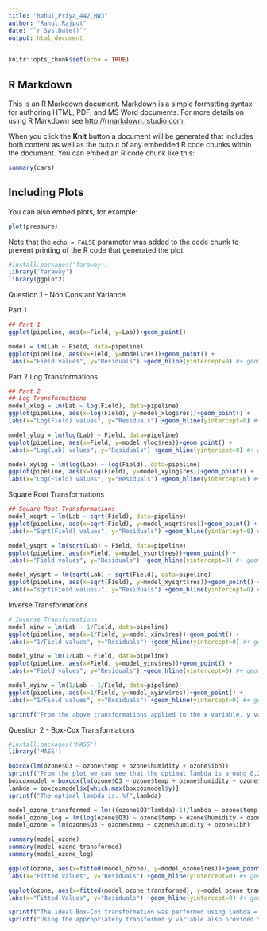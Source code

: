 ```yaml
---
title: "Rahul_Priya_442_HW3"
author: "Rahul Rajput"
date: "`r Sys.Date()`"
output: html_document
---
```


```r
knitr::opts_chunk$set(echo = TRUE)
```

## R Markdown

This is an R Markdown document. Markdown is a simple formatting syntax for authoring HTML, PDF, and MS Word documents. For more details on using R Markdown see <http://rmarkdown.rstudio.com>.

When you click the **Knit** button a document will be generated that includes both content as well as the output of any embedded R code chunks within the document. You can embed an R code chunk like this:

```r
summary(cars)
```

## Including Plots

You can also embed plots, for example:

```r
plot(pressure)
```

Note that the `echo = FALSE` parameter was added to the code chunk to prevent printing of the R code that generated the plot.

```r
#install.packages('faraway')
library('faraway')
library(ggplot2)
```

Question 1 - Non Constant Variance

Part 1

```r
## Part 1
ggplot(pipeline, aes(x=Field, y=Lab))+geom_point()

model = lm(Lab ~ Field, data=pipeline)
ggplot(pipeline, aes(x=Field, y=model$res))+geom_point() +
labs(x="Field values", y="Residuals") +geom_hline(yintercept=0) #+ geom_smooth()
```

Part 2
Log Transformations

```r
## Part 2
## Log Transformations
model_xlog = lm(Lab ~ log(Field), data=pipeline)
ggplot(pipeline, aes(x=log(Field), y=model_xlog$res))+geom_point() +
labs(x="Log(Field) values", y="Residuals") +geom_hline(yintercept=0) #+ geom_smooth()

model_ylog = lm(log(Lab) ~ Field, data=pipeline)
ggplot(pipeline, aes(x=Field, y=model_ylog$res))+geom_point() +
labs(x="Log(Lab) values", y="Residuals") +geom_hline(yintercept=0) #+ geom_smooth()

model_xylog = lm(log(Lab) ~ log(Field), data=pipeline)
ggplot(pipeline, aes(x=log(Field), y=model_xylog$res))+geom_point() +
labs(x="Log(Field) values", y="Residuals") +geom_hline(yintercept=0) #+ geom_smooth()
```

Square Root Transformations

```r
## Square Root Transformations
model_xsqrt = lm(Lab ~ sqrt(Field), data=pipeline)
ggplot(pipeline, aes(x=sqrt(Field), y=model_xsqrt$res))+geom_point() +
labs(x="Sqrt(Field) values", y="Residuals") +geom_hline(yintercept=0) #+ geom_smooth()

model_ysqrt = lm(sqrt(Lab) ~ Field, data=pipeline)
ggplot(pipeline, aes(x=Field, y=model_ysqrt$res))+geom_point() +
labs(x="Field values", y="Residuals") +geom_hline(yintercept=0) #+ geom_smooth()

model_xysqrt = lm(sqrt(Lab) ~ sqrt(Field), data=pipeline)
ggplot(pipeline, aes(x=sqrt(Field), y=model_xysqrt$res))+geom_point() +
labs(x="sqrt(Field values)", y="Residuals") +geom_hline(yintercept=0) #+ geom_smooth()
```

Inverse Transformations

```r
# Inverse Transformations
model_xinv = lm(Lab ~ 1/Field, data=pipeline)
ggplot(pipeline, aes(x=1/Field, y=model_xinv$res))+geom_point() +
labs(x="1/Field values", y="Residuals") +geom_hline(yintercept=0) #+ geom_smooth()

model_yinv = lm(1/Lab ~ Field, data=pipeline)
ggplot(pipeline, aes(x=Field, y=model_yinv$res))+geom_point() +
labs(x="Field values", y="Residuals") +geom_hline(yintercept=0) #+ geom_smooth()

model_xyinv = lm(1/Lab ~ 1/Field, data=pipeline)
ggplot(pipeline, aes(x=1/Field, y=model_xyinv$res))+geom_point() +
labs(x="1/Field values", y="Residuals") +geom_hline(yintercept=0) #+ geom_smooth()
```

```r
sprintf("From the above transformations applied to the x variable, y variable individually and together, the transformation which provided constant variance was a log-log transformation or a log-linear model.")
```


Question 2 - Box-Cox Transformations

```r
#install.packages('MASS')
library('MASS')

boxcox(lm(ozone$O3 ~ ozone$temp + ozone$humidity + ozone$ibh))
sprintf("From the plot we can see that the optimal lambda is around 0.25")
boxcoxmodel = boxcox(lm(ozone$O3 ~ ozone$temp + ozone$humidity + ozone$ibh))
lambda = boxcoxmodel$x[which.max(boxcoxmodel$y)]
sprintf("The optimal lambda is: %f",lambda)

model_ozone_transformed = lm(((ozone$O3^lambda)-1)/lambda ~ ozone$temp + ozone$humidity + ozone$ibh)
model_ozone_log = lm(log(ozone$O3) ~ ozone$temp + ozone$humidity + ozone$ibh)
model_ozone = lm(ozone$O3 ~ ozone$temp + ozone$humidity + ozone$ibh)

summary(model_ozone)
summary(model_ozone_transformed)
summary(model_ozone_log)

ggplot(ozone, aes(x=fitted(model_ozone), y=model_ozone$res))+geom_point() +
labs(x="Fitted Values", y="Residuals") +geom_hline(yintercept=0) #+ geom_smooth()

ggplot(ozone, aes(x=fitted(model_ozone_transformed), y=model_ozone_transformed$res))+geom_point() +
labs(x="Fitted Values", y="Residuals") +geom_hline(yintercept=0) #+ geom_smooth()

sprintf("The ideal Box-Cox transformation was performed using lambda = %f. After transforming the response variable accordingly we can see that the variance can be approximated as being constant.",lambda)
sprintf("Using the appropriately transformed y variable also provided the highest R-squared value out of the non-transformed and the log model.")
```

